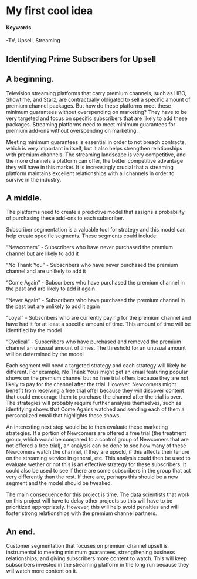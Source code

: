# My first cool idea {#slug-one}

#### Keywords 

-TV, Upsell, Streaming

## Identifying Prime Subscribers for Upsell

## A beginning.

Television streaming platforms that carry premium channels, such as HBO, Showtime, and Starz, are contractually obligated to sell a specific amount of premium channel packages. But how do these platforms meet these minimum guarantees without overspending on marketing? They have to be very targeted and focus on specific subscribers that are likely to add these packages. Streaming platforms need to meet minimum guarantees for premium add-ons without overspending on marketing.

Meeting minimum guarantees is essential in order to not breach contracts, which is very important in itself, but it also helps strengthen relationships with premium channels. The streaming landscape is very competitive, and the more channels a platform can offer, the better competitive advantage they will have in this market. It is increasingly crucial that a streaming platform maintains excellent relationships with all channels in order to survive in the industry. 

## A middle.

The platforms need to create a predictive model that assigns a probability of purchasing these add-ons to each subscriber. 


Subscriber segmentation is a valuable tool for strategy and this model can help create specific segments. These segments could include:

“Newcomers” - Subscribers who have never purchased the premium channel but are likely to add it 

“No Thank You” - Subscribers who have never purchased the premium channel and are unlikely to add it 

“Come Again” - Subscribers who have purchased the premium channel in the past and are likely to add it again  

“Never Again” - Subscribers who have purchased the premium channel in the past but are unlikely to add it again  

“Loyal” - Subscribers who are currently paying for the premium channel and have had it for at least a specific amount of time. This amount of time will be identified by the model

“Cyclical” - Subscribers who have purchased and removed the premium channel an unusual amount of times. The threshold for an unusual amount will be determined by the model   
 

Each segment will need a targeted strategy and each strategy will likely be different. For example, No Thank Yous might get an email featuring popular shows on the premium channel but no free trial offers because they are not likely to pay for the channel after the trial. However, Newcomers might benefit from receiving a free trial offer because they will discover content that could encourage them to purchase the channel after the trial is over. The strategies will probably require further analysis themselves, such as identifying shows that Come Agains watched and sending each of them a personalized email that highlights those shows. 

An interesting next step would be to then evaluate these marketing strategies. If a portion of Newcomers are offered a free trial (the treatment group, which would be compared to a control group of Newcomers that are not offered a free trial), an analysis can be done to see how many of these Newcomers watch the channel, if they are upsold, if this affects their tenure on the streaming service in general, etc. This analysis could then be used to evaluate wether or not this is an effective strategy for these subscribers. It could also be used to see if there are some subscribers in the group that act very differently than the rest. If there are, perhaps this should be a new segment and the model should be tweaked.  

The main consequence for this project is time. The data scientists that work on this project will have to delay other projects so this will have to be prioritized appropriately. However, this will help avoid penalties and will foster strong relationships with the premium channel partners.  


## An end.

Customer segmentation that focuses on premium channel upsell is instrumental to meeting minimum guarantees, strengthening business relationships, and giving subscribers more content to watch. This will keep subscribers invested in the streaming platform in the long run because they will watch more content on it. 


